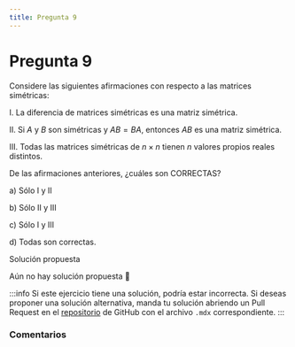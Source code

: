 ```yaml
---
title: Pregunta 9
---
```



# Pregunta 9

Considere las siguientes afirmaciones con respecto a las matrices simétricas:

I. La diferencia de matrices simétricas es una matriz simétrica.

II. Si $A$ y $B$ son simétricas y $A B=B A$, entonces $A B$ es una matriz simétrica.

III. Todas las matrices simétricas de $n \times n$ tienen $n$ valores propios reales distintos.

De las afirmaciones anteriores, ¿cuáles son CORRECTAS?

a) Sólo I y II

b) Sólo II y III

c) Sólo I y III

d) Todas son correctas.

<MDXDetails>
<summary>Solución propuesta</summary>

Aún no hay solución propuesta 🥲

:::info
Si este ejercicio tiene una solución, podría estar incorrecta. Si deseas proponer una solución alternativa, manda tu solución abriendo
un Pull Request en el [repositorio](https://github.com/crow-rojas/apuntes-fundamentals/pulls) de GitHub con el archivo
`.mdx` correspondiente.
:::

</MDXDetails>

### Comentarios

<Disqus
  url="https://crow-rojas.github.io/apuntes-fundamentals/docs/mathematics/linear-algebra/exercises/2024-2/p09"
  identifier="docs/mathematics/linear-algebra/exercises/2024-2/p09"
  title="2024-2 Álgebra Lineal - Pregunta 09"
/>

